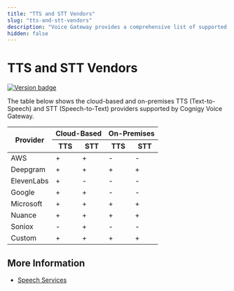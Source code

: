 ```yaml
---
title: "TTS and STT Vendors"
slug: "tts-and-stt-vendors"
description: "Voice Gateway provides a comprehensive list of supported TTS (Text-to-Speech) and STT (Speech-to-Text) providers, including Microsoft, AWS, Google, Nuance, Soniox, and Custom options. Explore the available integration options for an enhanced voice experience."
hidden: false
---
```


# TTS and STT Vendors

<a href="Updated"><img src="https://img.shields.io/badge/Updated_in-v4.70-blue" alt="Version badge" /></a>

The table below shows the cloud-based and on-premises TTS (Text-to-Speech) and STT (Speech-to-Text) providers supported by Cognigy Voice Gateway.

<table>
  <thead>
    <tr>
      <th rowspan="2">Provider</th>
      <th colspan="2">Cloud-Based</th>
      <th colspan="2">On-Premises</th>
    </tr>
    <tr>
      <th>TTS</th>
      <th>STT</th>
      <th>TTS</th>
      <th>STT</th>
    </tr>
  </thead>
  <tbody>
    <tr>
      <td>AWS</td>
      <td>+</td>
      <td>+</td>
      <td>-</td>
      <td>-</td>
    </tr>
    <tr>
      <td>Deepgram</td>
      <td>+</td>
      <td>+</td>
      <td>+</td>
      <td>+</td>
    </tr>
    <tr>
      <td>ElevenLabs</td>
      <td>+</td>
      <td>-</td>
      <td>-</td>
      <td>-</td>
    </tr>
    <tr>
      <td>Google</td>
      <td>+</td>
      <td>+</td>
      <td>-</td>
      <td>-</td>
    </tr>
    <tr>
      <td>Microsoft</td>
      <td>+</td>
      <td>+</td>
      <td>+</td>
      <td>+</td>
    </tr>
    <tr>
      <td>Nuance</td>
      <td>+</td>
      <td>+</td>
      <td>+</td>
      <td>+</td>
    </tr>
    <tr>
      <td>Soniox</td>
      <td>-</td>
      <td>+</td>
      <td>-</td>
      <td>-</td>
    </tr>
    <tr>
      <td>Custom</td>
      <td>+</td>
      <td>+</td>
      <td>+</td>
      <td>+</td>
    </tr>
  </tbody>
</table>

## More Information

- [Speech Services](../webapp/speech-services.mdx)